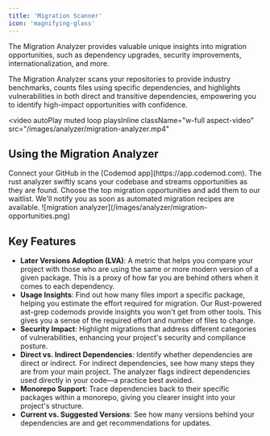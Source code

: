```yaml
---
title: 'Migration Scanner'
icon: 'magnifying-glass'
---
```


The Migration Analyzer provides valuable unique insights into migration opportunities, such as dependency upgrades, security improvements, internationalization, and more.

The Migration Analyzer scans your repositories to provide industry benchmarks, counts files using specific dependencies, and highlights vulnerabilities in both direct and transitive dependencies, empowering you to identify high-impact opportunities with confidence.

<video
  autoPlay
  muted
  loop
  playsInline
  className="w-full aspect-video"
  src="/images/analyzer/migration-analyzer.mp4"
></video>

## Using the Migration Analyzer

<Steps>
    <Step title="Connect repo">
        Connect your GitHub in the [Codemod app](https://app.codemod.com).
    </Step>
    <Step title="Run the opportunity analyzer">
        The rust analyzer swiftly scans your codebase and streams opportunities as they are found.
    </Step>
    <Step title="Review and select migrations">
        Choose the top migration opportunities and add them to our waitlist. We'll notify you as soon as automated migration recipes are available.
    </Step>
</Steps>

<Frame>
    ![migration analyzer](/images/analyzer/migration-opportunities.png)
</Frame>

## Key Features

- **Later Versions Adoption (LVA)**: A metric that helps you compare your project with those who are using the same or more modern version of a given package. This is a proxy of how far you are behind others when it comes to each dependency.
- **Usage Insights**: Find out how many files import a specific package, helping you estimate the effort required for migration. Our Rust-powered ast-grep codemods provide insights you won't get from other tools. This gives you a sense of the required effort and number of files to change.
- **Security Impact**: Highlight migrations that address different categories of vulnerabilities, enhancing your project's security and compliance posture.
- **Direct vs. Indirect Dependencies**: Identify whether dependencies are direct or indirect. For indirect dependencies, see how many steps they are from your main project. The analyzer flags indirect dependencies used directly in your code—a practice best avoided.
- **Monorepo Support**: Trace dependencies back to their specific packages within a monorepo, giving you clearer insight into your project's structure.
- **Current vs. Suggested Versions**: See how many versions behind your dependencies are and get recommendations for updates.